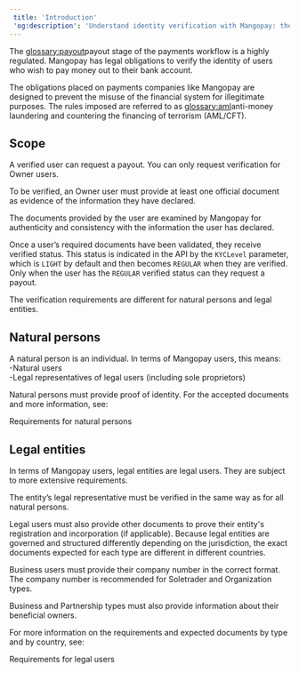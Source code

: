 ```yaml
---  
 title: 'Introduction'  
 'og:description': 'Understand identity verification with Mangopay: the rationale behind KYC/KYB, requirements for Owner users, and the specific documents needed for individuals and legal entities.'  
---  
```


The <glossary:payout>payout</glossary> stage of the payments workflow is a highly regulated. Mangopay has legal obligations to verify the identity of users who wish to pay money out to their bank account.  

The obligations placed on payments companies like Mangopay are designed to prevent the misuse of the financial system for illegitimate purposes. The rules imposed are referred to as <glossary:aml>anti-money laundering and countering the financing of terrorism (AML/CFT)</glossary>.  

## Scope  

A verified user can request a payout. You can only request verification for Owner users.  

To be verified, an Owner user must provide at least one official document as evidence of the information they have declared.  

The documents provided by the user are examined by Mangopay for authenticity and consistency with the information the user has declared.  

Once a user’s required documents have been validated, they receive verified status. This status is indicated in the API by the `KYCLevel` parameter, which is `LIGHT` by default and then becomes `REGULAR` when they are verified. Only when the user has the `REGULAR` verified status can they request a payout.  

The verification requirements are different for natural persons and legal entities.  

## Natural persons  

A natural person is an individual. In terms of Mangopay users, this means:   
-Natural users  
-Legal representatives of legal users (including sole proprietors)  

Natural persons must provide proof of identity. For the accepted documents and more information, see:  

<Card title="Article">Requirements for natural persons</Card>  

## Legal entities  

In terms of Mangopay users, legal entities are legal users. They are subject to more extensive requirements.   

The entity’s legal representative must be verified in the same way as for all natural persons.   

Legal users must also provide other documents to prove their entity's registration and incorporation (if applicable). Because legal entities are governed and structured differently depending on the jurisdiction, the exact documents expected for each type are different in different countries.   

Business users must provide their company number in the correct format. The company number is recommended for Soletrader and Organization types.  

Business and Partnership types must also provide information about their beneficial owners.  

For more information on the requirements and expected documents by type and by country, see:   

<Card title="Article">Requirements for legal users</Card>